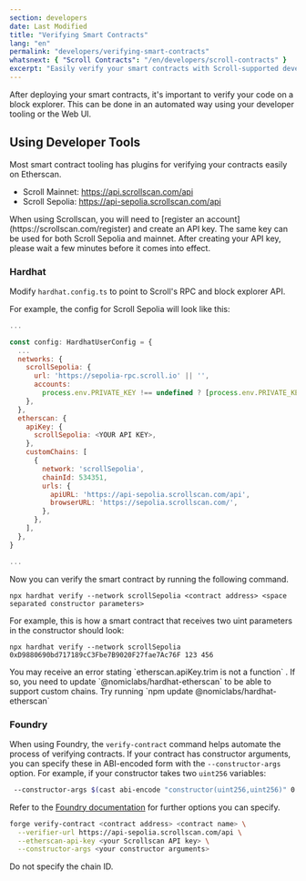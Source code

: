 ```yaml
---
section: developers
date: Last Modified
title: "Verifying Smart Contracts"
lang: "en"
permalink: "developers/verifying-smart-contracts"
whatsnext: { "Scroll Contracts": "/en/developers/scroll-contracts" }
excerpt: "Easily verify your smart contracts with Scroll-supported developer tooling"
---
```



After deploying your smart contracts, it's important to verify your code on a block explorer. This can be done in an automated way using your developer tooling or the Web UI.

## Using Developer Tools

Most smart contract tooling has plugins for verifying your contracts easily on Etherscan. 

- Scroll Mainnet: https://api.scrollscan.com/api   
- Scroll Sepolia: https://api-sepolia.scrollscan.com/api

<Aside type="tip" title="Using the Scrollscan API">
  When using Scrollscan, you will need to [register an account](https://scrollscan.com/register) and create an API key. The same key can be used for both Scroll Sepolia and mainnet. After creating your API key, please wait a few minutes before it comes into effect.
</Aside>

### Hardhat

Modify `hardhat.config.ts` to point to Scroll's RPC and block explorer API. 

For example, the config for Scroll Sepolia will look like this:
```javascript
...

const config: HardhatUserConfig = {
  ...
  networks: {
    scrollSepolia: {
      url: 'https://sepolia-rpc.scroll.io' || '',
      accounts:
        process.env.PRIVATE_KEY !== undefined ? [process.env.PRIVATE_KEY] : [],
    },
  },
  etherscan: {
    apiKey: {
      scrollSepolia: <YOUR API KEY>,
    },
    customChains: [
      {
        network: 'scrollSepolia',
        chainId: 534351,
        urls: {
          apiURL: 'https://api-sepolia.scrollscan.com/api',
          browserURL: 'https://sepolia.scrollscan.com/',
        },
      },
    ],
  },
}

...
```

Now you can verify the smart contract by running the following command.

```solidity
npx hardhat verify --network scrollSepolia <contract address> <space separated constructor parameters>
```

For example, this is how a smart contract that receives two uint parameters in the constructor should look:

```solidity
npx hardhat verify --network scrollSepolia 0xD9880690bd717189cC3Fbe7B9020F27fae7Ac76F 123 456
```

<Aside type="danger" title="Warning">
  You may receive an error stating `etherscan.apiKey.trim is not a function` . If so, you need to update
  `@nomiclabs/hardhat-etherscan` to be able to support custom chains. Try running `npm update
  @nomiclabs/hardhat-etherscan`
</Aside>

### Foundry

When using Foundry, the `verify-contract` command helps automate the process of verifying contracts. If your contract has constructor arguments, you can specify these in ABI-encoded form with the `--constructor-args` option. For example, if your constructor takes two `uint256` variables:
```bash
 --constructor-args $(cast abi-encode "constructor(uint256,uint256)" 0 7)
```

Refer to the [Foundry documentation](https://book.getfoundry.sh/reference/forge/forge-verify-contract) for further options you can specify.

```bash
forge verify-contract <contract address> <contract name> \
  --verifier-url https://api-sepolia.scrollscan.com/api \
  --etherscan-api-key <your Scrollscan API key> \
  --constructor-args <your constructor arguments>
```
<Aside type="caution" title="Caution">
  Do not specify the chain ID.
</Aside>